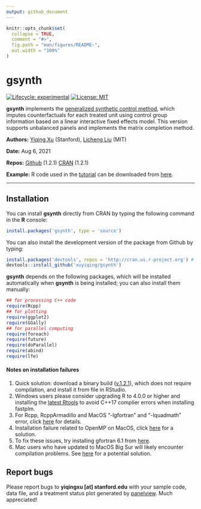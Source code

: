 ```yaml
---
output: github_document
---
```


<!-- README.md is generated from README.Rmd. Please edit that file -->

```r
knitr::opts_chunk$set(
  collapse = TRUE,
  comment = "#>",
  fig.path = "man/figures/README-",
  out.width = "100%"
)
```

# gsynth

<!-- badges: start -->
[![Lifecycle: experimental](https://img.shields.io/badge/lifecycle-stable-green.svg)](https://www.tidyverse.org/lifecycle/#stablel)
[![License: MIT](https://img.shields.io/badge/License-MIT-yellow.svg)](https://opensource.org/licenses/MIT)
<!-- badges: end -->

**gsynth** implements the [generalized synthetic control method](https://doi-org.stanford.idm.oclc.org/10.1017/pan.2016.2), which imputes counterfactuals for each treated unit using control group information based on a linear interactive fixed effects model. This version supports unbalanced panels and implements the matrix completion method. 

**Authors:** [Yiqing Xu](https://yiqingxu.org/) (Stanford), [Licheng Liu](https://polisci.mit.edu/people/licheng-liu) (MIT)

**Date:** Aug 6, 2021

**Repos:** [Github](https://github.com/xuyiqing/gsynth) (1.2.1)
[CRAN](https://cran.r-project.org/web/packages/gsynth/index.html) (1.2.1)

**Example:** R code used in the [tutorial](articles/tutorial.html) can be downloaded from [here](gsynth_examples.R).

---

## Installation

You can install **gsynth** directly from CRAN by typing the following command in the **R** console: 

```r
install.packages('gsynth', type = 'source')
```

You can also install the development version of the package from Github by typing:
```r
install.packages('devtools', repos = 'http://cran.us.r-project.org') # if not already installed
devtools::install_github('xuyiqing/gsynth')
```

**gsynth** depends on the following packages, which will be installed automatically when **gsynth** is being installed; you can also install them manually:  
```r
## for processing C++ code
require(Rcpp) 
## for plotting
require(ggplot2)  
require(GGally) 
## for parallel computing 
require(foreach)  
require(future)
require(doParallel) 
require(abind) 
require(lfe)
```

#### Notes on installation failures

1. Quick solution: download a binary build ([v.1.2.1](https://github.com/xuyiqing/gsynth/releases/download/1.2.1/gsynth_1.2.1.tgz)), which does not require compilation, and install it from file in RStudio. 
2. Windows users please consider upgrading R to 4.0.0 or higher and installing the [latest Rtools](https://cran.r-project.org/bin/windows/Rtools/) to avoid C++17 complier errors when installing fastplm. 
3. For Rcpp, RcppArmadillo and MacOS "-lgfortran" and "-lquadmath" error, click [here]( http://thecoatlessprofessor.com/programming/rcpp-rcpparmadillo-and-os-x-mavericks-lgfortran-and-lquadmath-error/) for details.
4. Installation failure related to OpenMP on MacOS, click [here](http://thecoatlessprofessor.com/programming/openmp-in-r-on-os-x/) for a solution.
5. To fix these issues, try installing gfortran 6.1 from [here]( https://gcc.gnu.org/wiki/GFortranBinaries#MacOS clang4 R Binaries from https://github.com/coatless/r-macos-clang).
6. Mac users who have updated to MacOS Big Sur will likely encounter compilation problems. See [here](http://yiqingxu.org/public/BigSurError.pdf) for a potential solution.


## Report bugs

Please report bugs to **yiqingxu [at] stanford.edu** with your sample code, data file, and a treatment status plot generated by [panelview](https://yiqingxu.org/packages/panelview/). Much appreciated!


